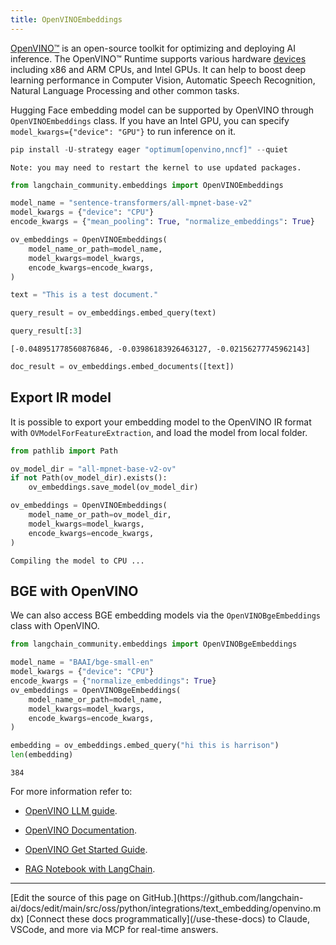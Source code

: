 ```yaml
---
title: OpenVINOEmbeddings
---
```


[OpenVINO™](https://github.com/openvinotoolkit/openvino) is an open-source toolkit for optimizing and deploying AI inference. The OpenVINO™ Runtime supports various hardware [devices](https://github.com/openvinotoolkit/openvino?tab=readme-ov-file#supported-hardware-matrix) including x86 and ARM CPUs, and Intel GPUs. It can help to boost deep learning performance in Computer Vision, Automatic Speech Recognition, Natural Language Processing and other common tasks.

Hugging Face embedding model can be supported by OpenVINO through `OpenVINOEmbeddings` class. If you have an Intel GPU, you can specify `model_kwargs={"device": "GPU"}` to run inference on it.

```python
pip install -U-strategy eager "optimum[openvino,nncf]" --quiet
```

```output
Note: you may need to restart the kernel to use updated packages.
```

```python
from langchain_community.embeddings import OpenVINOEmbeddings
```

```python
model_name = "sentence-transformers/all-mpnet-base-v2"
model_kwargs = {"device": "CPU"}
encode_kwargs = {"mean_pooling": True, "normalize_embeddings": True}

ov_embeddings = OpenVINOEmbeddings(
    model_name_or_path=model_name,
    model_kwargs=model_kwargs,
    encode_kwargs=encode_kwargs,
)
```

```python
text = "This is a test document."
```

```python
query_result = ov_embeddings.embed_query(text)
```

```python
query_result[:3]
```

```output
[-0.048951778560876846, -0.03986183926463127, -0.02156277745962143]
```

```python
doc_result = ov_embeddings.embed_documents([text])
```

## Export IR model

It is possible to export your embedding model to the OpenVINO IR format with `OVModelForFeatureExtraction`, and load the model from local folder.

```python
from pathlib import Path

ov_model_dir = "all-mpnet-base-v2-ov"
if not Path(ov_model_dir).exists():
    ov_embeddings.save_model(ov_model_dir)
```

```python
ov_embeddings = OpenVINOEmbeddings(
    model_name_or_path=ov_model_dir,
    model_kwargs=model_kwargs,
    encode_kwargs=encode_kwargs,
)
```

```output
Compiling the model to CPU ...
```

## BGE with OpenVINO

We can also access BGE embedding models via the `OpenVINOBgeEmbeddings` class with OpenVINO.

```python
from langchain_community.embeddings import OpenVINOBgeEmbeddings

model_name = "BAAI/bge-small-en"
model_kwargs = {"device": "CPU"}
encode_kwargs = {"normalize_embeddings": True}
ov_embeddings = OpenVINOBgeEmbeddings(
    model_name_or_path=model_name,
    model_kwargs=model_kwargs,
    encode_kwargs=encode_kwargs,
)
```

```python
embedding = ov_embeddings.embed_query("hi this is harrison")
len(embedding)
```

```output
384
```

For more information refer to:

* [OpenVINO LLM guide](https://docs.openvino.ai/2024/learn-openvino/llm_inference_guide.html).

* [OpenVINO Documentation](https://docs.openvino.ai/2024/home.html).

* [OpenVINO Get Started Guide](https://www.intel.com/content/www/us/en/content-details/819067/openvino-get-started-guide.html).

* [RAG Notebook with LangChain](https://github.com/openvinotoolkit/openvino_notebooks/tree/latest/notebooks/llm-rag-langchain).

---

<Callout icon="pen-to-square" iconType="regular">
    [Edit the source of this page on GitHub.](https://github.com/langchain-ai/docs/edit/main/src/oss/python/integrations/text_embedding/openvino.mdx)
</Callout>
<Tip icon="terminal" iconType="regular">
    [Connect these docs programmatically](/use-these-docs) to Claude, VSCode, and more via MCP for    real-time answers.
</Tip>
